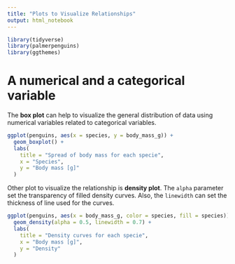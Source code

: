```yaml
---
title: "Plots to Visualize Relationships"
output: html_notebook
---
```


```r
library(tidyverse)
library(palmerpenguins)
library(ggthemes)
```


# A numerical and a categorical variable

The **box plot** can help to visualize the general distribution of data using 
numerical variables related to categorical variables.
```r
ggplot(penguins, aes(x = species, y = body_mass_g)) +
  geom_boxplot() +
  labs(
    title = "Spread of body mass for each specie", 
    x = "Species", 
    y = "Body mass [g]"
  )
```

Other plot to visualize the relationship is **density plot**. The `alpha` 
parameter set the transparency of filled density curves. Also, the `linewidth` 
can set the thickness of line used for the curves.
```r
ggplot(penguins, aes(x = body_mass_g, color = species, fill = species)) +
  geom_density(alpha = 0.5, linewidth = 0.7) + 
  labs(
    title = "Density curves for each specie", 
    x = "Body mass [g]", 
    y = "Density"
  )
```

